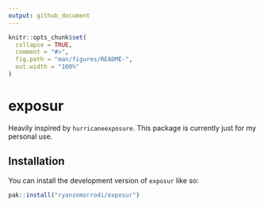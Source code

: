 ```yaml
---
output: github_document
---
```


<!-- README.md is generated from README.Rmd. Please edit that file -->

```r
knitr::opts_chunk$set(
  collapse = TRUE,
  comment = "#>",
  fig.path = "man/figures/README-",
  out.width = "100%"
)
```

# exposur

<!-- badges: start -->
<!-- badges: end -->

Heavily inspired by `hurricaneexposure`. This package is currently just for my personal use.

## Installation

You can install the development version of `exposur` like so:

```r
pak::install("ryanzomorrodi/exposur")
```